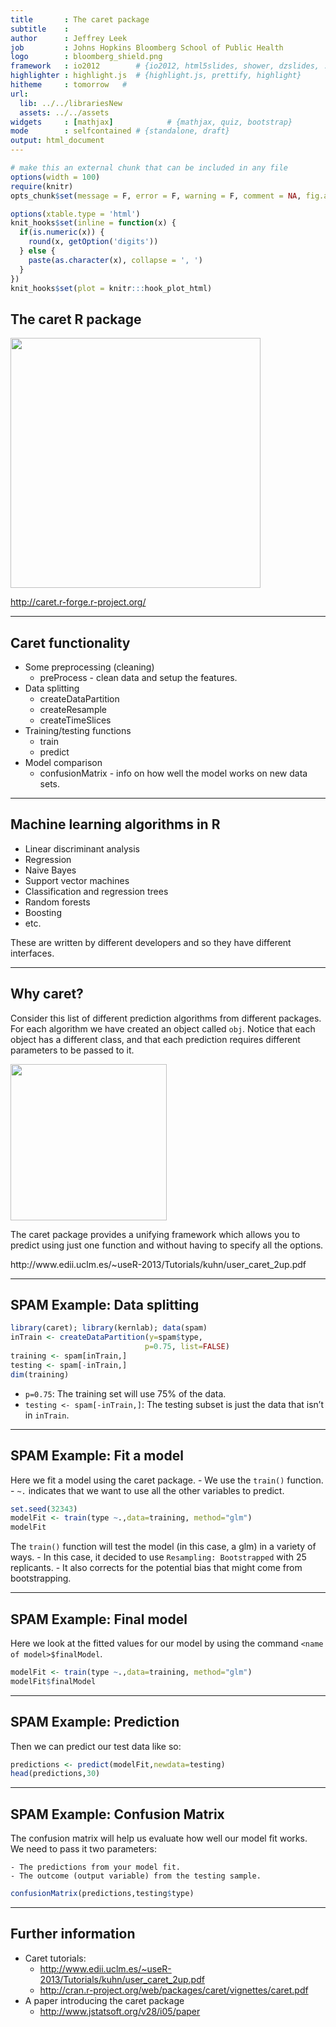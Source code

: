 ```yaml
---
title       : The caret package
subtitle    : 
author      : Jeffrey Leek
job         : Johns Hopkins Bloomberg School of Public Health
logo        : bloomberg_shield.png
framework   : io2012        # {io2012, html5slides, shower, dzslides, ...}
highlighter : highlight.js  # {highlight.js, prettify, highlight}
hitheme     : tomorrow   # 
url:
  lib: ../../librariesNew
  assets: ../../assets
widgets     : [mathjax]            # {mathjax, quiz, bootstrap}
mode        : selfcontained # {standalone, draft}
output: html_document
---
```



```r
# make this an external chunk that can be included in any file
options(width = 100)
require(knitr)
opts_chunk$set(message = F, error = F, warning = F, comment = NA, fig.align = 'center', dpi = 100, tidy = F, cache.path = '.cache/', fig.path = 'fig_010_caret/')

options(xtable.type = 'html')
knit_hooks$set(inline = function(x) {
  if(is.numeric(x)) {
    round(x, getOption('digits'))
  } else {
    paste(as.character(x), collapse = ', ')
  }
})
knit_hooks$set(plot = knitr:::hook_plot_html)
```

## The caret R package

<img class=center src=https://raw.githubusercontent.com/DataScienceSpecialization/courses/master/assets/img/08_PredictionAndMachineLearning/caret.png height=400>

[http://caret.r-forge.r-project.org/](http://caret.r-forge.r-project.org/)

---

## Caret functionality

* Some preprocessing (cleaning)
  * preProcess - clean data and setup the features.
* Data splitting
  * createDataPartition
  * createResample
  * createTimeSlices
* Training/testing functions
  * train
  * predict
* Model comparison
  * confusionMatrix - info on how well the model works on new data sets.

---

## Machine learning algorithms in R

* Linear discriminant analysis
* Regression
* Naive Bayes
* Support vector machines
* Classification and regression trees
* Random forests
* Boosting
* etc. 

These are written by different developers and so they have different interfaces.

---

## Why caret? 

Consider this list of different prediction algorithms from different packages. For each algorithm we have created an object called `obj`.  Notice that each object has a different class, and that each prediction requires different parameters to be passed to it.

<img class=center src=https://raw.githubusercontent.com/DataScienceSpecialization/courses/master/assets/img/08_PredictionAndMachineLearning/predicttable.png height=250>

The caret package provides a unifying framework which allows you to predict using just one function and without having to specify all the options.

http://www.edii.uclm.es/~useR-2013/Tutorials/kuhn/user_caret_2up.pdf


--- 

## SPAM Example: Data splitting

```r
library(caret); library(kernlab); data(spam)
inTrain <- createDataPartition(y=spam$type,
                              p=0.75, list=FALSE)
training <- spam[inTrain,]
testing <- spam[-inTrain,]
dim(training)
```

- `p=0.75`: The training set will use 75% of the data.
- `testing <- spam[-inTrain,]`: The testing subset is just the data that isn't in `inTrain`.

--- 

## SPAM Example: Fit a model
Here we fit a model using the caret package.
 - We use the `train()` function.
 - `~.` indicates that we want to use all the other variables to predict.

```r
set.seed(32343)
modelFit <- train(type ~.,data=training, method="glm")
modelFit
```

The `train()` function will test the model (in this case, a glm) in a variety of ways.
- In this case, it decided to use `Resampling: Bootstrapped` with 25 replicants.
    - It also corrects for the potential bias that might come from bootstrapping.

--- 

## SPAM Example: Final model

Here we look at the fitted values for our model by using the command `<name of model>$finalModel`.

```r
modelFit <- train(type ~.,data=training, method="glm")
modelFit$finalModel
```

--- 

## SPAM Example: Prediction
Then we can predict our test data like so:

```r
predictions <- predict(modelFit,newdata=testing)
head(predictions,30)
```

--- 

## SPAM Example: Confusion Matrix
The confusion matrix will help us evaluate how well our model fit works.  
We need to pass it two parameters:

    - The predictions from your model fit.
    - The outcome (output variable) from the testing sample.
```r
confusionMatrix(predictions,testing$type)
```

---

## Further information

* Caret tutorials:
  * [http://www.edii.uclm.es/~useR-2013/Tutorials/kuhn/user_caret_2up.pdf](http://www.edii.uclm.es/~useR-2013/Tutorials/kuhn/user_caret_2up.pdf)
  * [http://cran.r-project.org/web/packages/caret/vignettes/caret.pdf](http://cran.r-project.org/web/packages/caret/vignettes/caret.pdf)
* A paper introducing the caret package
  * [http://www.jstatsoft.org/v28/i05/paper](http://www.jstatsoft.org/v28/i05/paper)